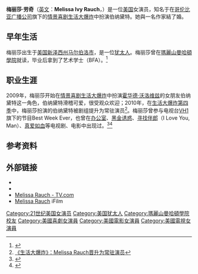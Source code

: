 {{藝人
| 姓名 = 梅丽莎·伊娃·劳奇<br>Melissa Rauch
| 類型 = 女演員
| image = Melissa Rauch at comic con 2012.jpg
| caption =勞奇在Comic-con的照片
| 本名 = Melissa Ivy Rauch
| 外文= en
| 民族 = 
| 出生日期 = {{birth_date_and_age|1980|6|23}}
| 出生地點 = {{USA}}[[新澤西州|新澤西州]][[馬爾伯洛市|馬爾伯洛市]]
| 國籍 = {{USA}}
| 職業 = [[演員|演員]]
| 教育程度 = 
| 活躍年代 = 2006年至今
| 網站 = 
| IMDb = 1851981
| 獎項 = 
}}

'''梅丽莎·劳奇'''（[[英文|英文]]：'''Melissa Ivy Rauch'''，{{bd|1980年|6月23日|catIdx=M}}）是一位[[美国|美国]]女演员，知名于在[[哥伦比亚广播公司|哥伦比亚广播公司]]旗下的[[情景喜剧|情景喜剧]][[生活大爆炸|生活大爆炸]]中扮演伯纳黛特。她與一名作家結了婚。

== 早年生活 ==
梅丽莎出生于[[美国|美国]][[新泽西州|新泽西州]][[马尔伯洛市|马尔伯洛市]]，是一位[[犹太人|犹太人]]。梅丽莎曾在[[瑪麗山曼哈頓學院|瑪麗山曼哈頓學院]]就读，毕业后拿到了艺术学士（BFA）。<ref>{{Cite web |url=http://www.etonline.com/tv/114514_Melissa_Rauch_talks_Big_Bang_Theory/ |title=A 'Big Bang Theory' Wedding? |accessdate=2011-10-12 |archive-date=2012-01-09 |archive-url=https://web.archive.org/web/20120109050240/http://www.etonline.com/tv/114514_Melissa_Rauch_talks_Big_Bang_Theory/ |dead-url=no }}</ref>

== 职业生涯 ==
2009年，梅丽莎开始在[[情景喜剧|情景喜剧]][[生活大爆炸|生活大爆炸]]中扮演[[霍华德·沃洛维兹|霍华德·沃洛维兹]]的女朋友伯纳黛特这一角色，伯纳黛特滑稽可爱，很受观众欢迎；2010年，在[[生活大爆炸剧集列表_(第四季)|生活大爆炸第四季]]中，梅丽莎扮演的伯纳黛特被剧组提升为常驻演员<ref>[http://yyets.com/shownews-1914.html 《生活大爆炸》：Melissa Rauch晋升为常驻演员]</ref>。梅丽莎曾参与电视台[[VH1|VH1]]旗下的节目Best Week Ever，也曾在[[办公室_(美国电视剧)|办公室]]、[[黑金诱惑|黑金诱惑]]、[[寻找伴郎|寻找伴郎]]（I Love You, Man）、[[真爱如血|真爱如血]]等电视剧、电影中出现过。<ref>{{Cite web |url=http://blogs.laweekly.com/stylecouncil/2011/01/real_housewives_upright_citize.php |title=The Realest Real Housewives at UCB: A Celebration of the Best Show Ever |accessdate=2011-10-12 |archive-date=2011-11-30 |archive-url=https://web.archive.org/web/20111130021833/http://blogs.laweekly.com/stylecouncil/2011/01/real_housewives_upright_citize.php |dead-url=no }}</ref><ref>{{cite web| date = May 29, 2008| url = http://www.bestweekever.tv/tag/melissa-rauch| title = PROFILES IN PANELISM: Melissa Rauch| work = Bestweekever.tv| accessdate = 2011-10-12| archive-date = 2009-12-16| archive-url = https://web.archive.org/web/20091216061949/http://www.bestweekever.tv/tag/melissa-rauch| dead-url = no}}</ref>

== 参考资料 ==
{{Reflist}}

== 外部链接 ==
* {{Official|http://melissarauch.com/}}
* {{IMDb name}}
* [http://www.tv.com/melissa-rauch/person/312899/summary.html Melissa Rauch - TV.com] {{Wayback|url=http://www.tv.com/melissa-rauch/person/312899/summary.html |date=20110803221715 }}
* [http://www.ifilm.com/tag/melissa-rauch Melissa Rauch] {{Wayback|url=http://www.ifilm.com/tag/melissa-rauch |date=20071214073429 }} iFilm
{{The Big Bang Theory}}
{{Authority control}}
{{DEFAULTSORT:Rauch, Melissa}}

[[Category:21世纪美国女演员|Category:21世纪美国女演员]]
[[Category:美国犹太人|Category:美国犹太人]]
[[Category:瑪麗山曼哈頓學院校友|Category:瑪麗山曼哈頓學院校友]]
[[Category:美國喜劇女演員|Category:美國喜劇女演員]]
[[Category:美國電影女演員|Category:美國電影女演員]]
[[Category:美國電視女演員|Category:美國電視女演員]]